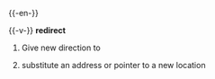 {{-en-}}

{{-v-}}
'''redirect'''
#Give new direction to
#{{cattag|computing}} substitute an address or pointer to a new location